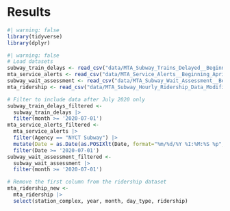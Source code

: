 # Results

```{r, echo=FALSE}
#| warning: false
library(tidyverse)
library(dplyr)
```

```{r}
#| warning: false
# Load datasets
subway_train_delays <- read_csv("data/MTA_Subway_Trains_Delayed__Beginning_2020_20241118.csv", show_col_types = FALSE)
mta_service_alerts <- read_csv("data/MTA_Service_Alerts__Beginning_April_2020_20241118.csv", show_col_types = FALSE)
subway_wait_assessment <- read_csv("data/MTA_Subway_Wait_Assessment__Beginning_2020_20241119.csv", show_col_types = FALSE)
mta_ridership <- read_csv("data/MTA_Subway_Hourly_Ridership_Data_Modified_v2.csv", show_col_types = FALSE)

```
```{r}
# Filter to include data after July 2020 only
subway_train_delays_filtered <- 
  subway_train_delays |> 
  filter(month >= '2020-07-01')
mta_service_alerts_filtered <- 
  mta_service_alerts |> 
  filter(Agency == "NYCT Subway") |> 
  mutate(Date = as.Date(as.POSIXlt(Date, format="%m/%d/%Y %I:%M:%S %p", tz="America/New_York"))) |>
  filter(Date >= '2020-07-01')
subway_wait_assessment_filtered <-
  subway_wait_assessment |>
  filter(month >= '2020-07-01')
```

```{r}
# Remove the first column from the ridership dataset
mta_ridership_new <- 
  mta_ridership |>
  select(station_complex, year, month, day_type, ridership)
```

